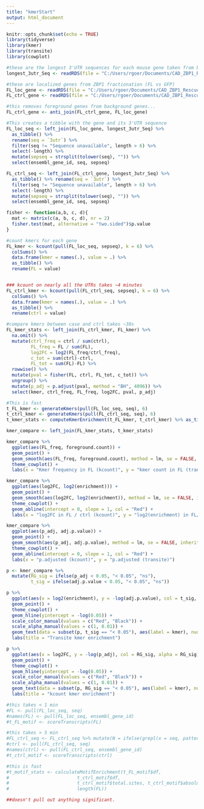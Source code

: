 ```yaml
---
title: "kmerStart"
output: html_document
---
```


```r
knitr::opts_chunk$set(echo = TRUE)
library(tidyverse)
library(kmer)
library(transite)
library(cowplot)

```


```r
#these are the longest 3'UTR sequences for each mouse gene taken from biomaRt
longest_3utr_Seq <- readRDS(file = "C:/Users/rgoer/Documents/CAD_ZBP1_Rescue_quants/longest_3UTR_seq_biomaRt.txt")

#these are localized genes from ZBP1 fractionation (FL vs GFP)
FL_loc_gene <- readRDS(file = "C:/Users/rgoer/Documents/CAD_ZBP1_Rescue_quants/FLlocgenes01.txt")
FL_ctrl_gene <- readRDS(file = "C:/Users/rgoer/Documents/CAD_ZBP1_Rescue_quants/FLctrlgenes.txt")

#this removes foreground genes from background genes...
FL_ctrl_gene <- anti_join(FL_ctrl_gene, FL_loc_gene)

#This creates a tibble with the gene and its 3'UTR sequence
FL_loc_seq <- left_join(FL_loc_gene, longest_3utr_Seq) %>% 
  as_tibble() %>% 
  rename(seq = `3utr`) %>% 
  filter(seq != "Sequence unavailable", length > 6) %>% 
  select(-length) %>% 
  mutate(sepseq = strsplit(tolower(seq), "")) %>% 
  select(ensembl_gene_id, seq, sepseq)

FL_ctrl_seq <- left_join(FL_ctrl_gene, longest_3utr_Seq) %>% 
  as_tibble() %>% rename(seq = `3utr`) %>% 
  filter(seq != "Sequence unavailable", length > 6) %>% 
  select(-length) %>%
  mutate(sepseq = strsplit(tolower(seq), "")) %>% 
  select(ensembl_gene_id, seq, sepseq)


```

```r
fisher <- function(a,b, c, d){
  mat <- matrix(c(a, b, c, d), nr = 2)
  fisher.test(mat, alternative = "two.sided")$p.value
}

#count kmers for each gene
FL_kmer <- kcount(pull(FL_loc_seq, sepseq), k = 6) %>%
  colSums() %>% 
  data.frame(kmer = names(.), value = .) %>% 
  as_tibble() %>% 
  rename(FL = value)


### kcount on nearly all the UTRs takes ~4 minutes 
FL_ctrl_kmer <- kcount(pull(FL_ctrl_seq, sepseq), k = 6) %>% 
  colSums() %>% 
  data.frame(kmer = names(.), value = .) %>% 
  as_tibble() %>%
  rename(ctrl = value)

#compare kmers between case and ctrl takes ~30s
FL_kmer_stats <- left_join(FL_ctrl_kmer, FL_kmer) %>% 
  na.omit() %>% 
  mutate(ctrl_freq = ctrl / sum(ctrl), 
         FL_freq = FL / sum(FL), 
         log2FC = log2(FL_freq/ctrl_freq),
         c_tot = sum(ctrl)-ctrl, 
         FL_tot = sum(FL)-FL) %>% 
  rowwise() %>% 
  mutate(pval = fisher(FL, ctrl, FL_tot, c_tot)) %>% 
  ungroup() %>%
  mutate(p_adj = p.adjust(pval, method = "BH", 4096)) %>% 
  select(kmer, ctrl_freq, FL_freq, log2FC, pval, p_adj) 


```

```r
#This is fast
t_FL_kmer <- generateKmers(pull(FL_loc_seq, seq), 6)
t_ctrl_kmer <- generateKmers(pull(FL_ctrl_seq, seq), 6)
t_kmer_stats <- computeKmerEnrichment(t_FL_kmer, t_ctrl_kmer) %>% as_tibble() %>% mutate(kmer = tolower(names(t_FL_kmer)))

```

```r
kmer_compare <- left_join(FL_kmer_stats, t_kmer_stats) 

kmer_compare %>% 
  ggplot(aes(FL_freq, foreground.count)) + 
  geom_point() + 
  geom_smooth(aes(FL_freq, foreground.count), method = lm, se = FALSE, inherit.aes = FALSE) +
  theme_cowplot() +
  labs(x = "Kmer frequency in FL (kcount)", y = "kmer count in FL (transite)")

kmer_compare %>% 
  ggplot(aes(log2FC, log2(enrichment))) + 
  geom_point() + 
  geom_smooth(aes(log2FC, log2(enrichment)), method = lm, se = FALSE, inherit.aes = FALSE) + 
  theme_cowplot() + 
  geom_abline(intercept = 0, slope = 1, col = "Red") +
  labs(x = "log2FC in FL / ctrl (kcount)", y = "log2(enrichment) in FL/ctrl (transite)")

kmer_compare %>% 
  ggplot(aes(p_adj, adj.p.value)) +
  geom_point() +
  geom_smooth(aes(p_adj, adj.p.value), method = lm, se = FALSE, inherit.aes = FALSE) +
  theme_cowplot() + 
  geom_abline(intercept = 0, slope = 1, col = "Red") +
  labs(x = "p.adjusted (kcount)", y = "p.adjusted (transite)")

```

```r
p <- kmer_compare %>% 
  mutate(RG_sig = ifelse(p_adj < 0.05, "< 0.05", "ns"), 
         t_sig = ifelse(adj.p.value < 0.05, "< 0.05", "ns"))

p %>% 
  ggplot(aes(x = log2(enrichment), y = -log(adj.p.value), col = t_sig, alpha = t_sig)) + 
  geom_point() +
  theme_cowplot() + 
  geom_hline(yintercept = -log(0.05)) + 
  scale_color_manual(values = c("Red", "Black")) + 
  scale_alpha_manual(values = c(1, 0.01)) + 
  geom_text(data = subset(p, t_sig == "< 0.05"), aes(label = kmer), nudge_y = 0.25) +
  labs(title = "Transite kmer enrichment")

p %>% 
  ggplot(aes(x = log2FC, y = -log(p_adj), col = RG_sig, alpha = RG_sig)) + 
  geom_point() +
  theme_cowplot() +
  geom_hline(yintercept = -log(0.05)) +
  scale_color_manual(values = c("Red", "Black")) + 
  scale_alpha_manual(values = c(1, 0.01)) + 
  geom_text(data = subset(p, RG_sig == "< 0.05"), aes(label = kmer), nudge_y = 0.25) +
  labs(title = "kcount kmer enrichment")

```

```r
#this takes < 1 min
#FL <- pull(FL_loc_seq, seq)
#names(FL) <- pull(FL_loc_seq, ensembl_gene_id)
#t_FL_motif <- scoreTranscripts(FL)

#this takes > 5 min
#FL_ctrl_seq <- FL_ctrl_seq %>% mutate(N = ifelse(grepl(x = seq, pattern = "N"), "T", "F")) %>% filter(N == "F")
#ctrl <- pull(FL_ctrl_seq, seq)
#names(ctrl) <- pull(FL_ctrl_seq, ensembl_gene_id)
#t_ctrl_motif <- scoreTranscripts(ctrl)

#this is fast
#t_motif_stats <- calculateMotifEnrichment(t_FL_motif$df,
#                         t_ctrl_motif$df,
#                         t_ctrl_motif$total.sites, t_ctrl_motif$absolute.hits,
#                         length(FL)) 

##doesn't pull out anything significant.

```






